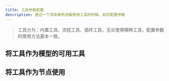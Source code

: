 ---
title: 工具参数配置
description: 通过一下具体案例讲解使用工具的时候，如何配置参数
---
> 工具分为：内置工具、流程工具、插件工具，无论使用哪种工具，配置参数的使用方法基本一致。

## 将工具作为模型的可用工具

## 将工具作为节点使用